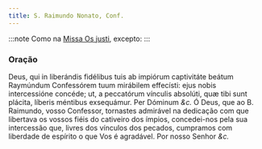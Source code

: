 ```yaml
---
title: S. Raimundo Nonato, Conf.
---
```


:::note
Como na [Missa Os justi](../comum/14confessoresnaopontifices1), excepto:
:::

### Oração

<div class="grid grid-cols-2 gap-5">
  <span class="text-justify">
    Deus, qui in liberándis fidélibus tuis ab impiórum captivitáte beátum
    Raymúndum Confessórem tuum mirábilem effecísti: ejus nobis intercessióne
    concéde; ut, a peccatórum vínculis absolúti, quæ tibi sunt plácita, líberis
    méntibus exsequámur. Per Dóminum <em>&c.</em>
  </span>
  <span class="text-justify">
    Ó Deus, que ao B. Raimundo, vosso Confessor, tornastes admirável na
    dedicação com que libertava os vossos fiéis do cativeiro dos ímpios,
    concedei-nos pela sua intercessão que, livres dos vínculos dos pecados,
    cumpramos com liberdade de espírito o que Vos é agradável. Por nosso Senhor
    <em>&c.</em>
  </span>
</div>
